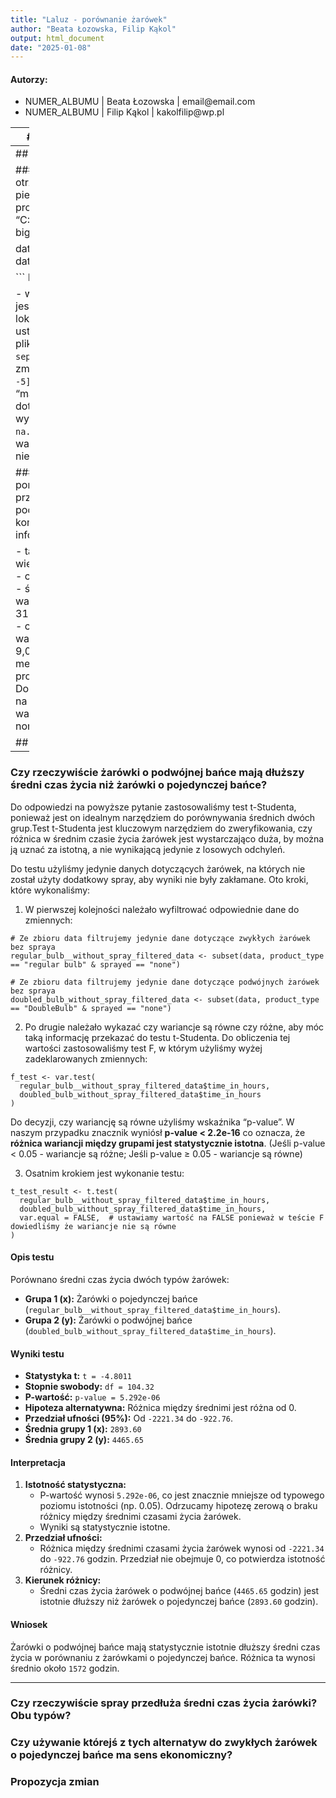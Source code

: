 ```yaml
---
title: "Laluz - porównanie żarówek"
author: "Beata Łozowska, Filip Kąkol"
output: html_document
date: "2025-01-08"
---
```

#### Autorzy:

- NUMER_ALBUMU | Beata Łozowska | email@email.com
- NUMER_ALBUMU | Filip Kąkol | kakolfilip@wp.pl

---
## Podstawowe informacje o raporcie

---
## **Dane**

#### Przygotowanie danych
Dane otrzymaliśmy w formie pliku csv. W pierwszej kolejności należało wgrać plik do projektu:
```
file_path <- "C:/Users/fifi1/OneDrive/Pulpit/Zarządzanie big data/R/Projekt/laluz.csv"

data <- read.csv(file_path, sep = ";")
data <- data[, -5]
data <- na.omit(data)

```
Krótkie wytłumaczenie:

- w zmiennej ```file_path``` przechowywana jest ścieżka do pliku na komputerze lokalnym użytkownika
- ważne jest ustawienie separatora podczas odczytu pliku na średnik korzystając z argumentu ```sep = ";"```
- dane z pliku przypisaliśmy do zmiennej ```data```.
- ```data <- data[, -5]```usuwamy nieistotną kolumnę "manufacture_plant" w której znajdują dane dotyczące fabryk w których zostały wyprodukowane żarówki
- ```data <- na.omit(data)``` usuwamy wiersze z pustymi wartościami w którejkolwiek komórce, żeby nie zaburzało wyników

#### Podstawowe informacje
Korzystając z poniższych funkcji pomocniczych przygotowaliśmy krótki wgląd do podstwowych informacji o danych (w komentarzach znajdują się detaliczne informacje o każdej funkcji)
```
dim(data) # zlicza wiersze i kolumny
colnames(data) # listuje nagłówki kolumn
summary(data) # podsumowanie głównych statystyk kolumn
unique(data$product_type) # unikalne wartości w kolumnie product_type
unique(data$sprayed) # unikalne wartości w kolumnie sprayed
```

- tabela zawiera 4 kolumny oraz 400 wierszy
- nagłówki kolumn:
  - time_in_hours - czas pracy żarówki podany w godzinach
    - średnia wartość: 3736 h
    - minimalna wartość: 1223 h
    - maksymalna wartość: 31870 h
    - mediana: 3348 h
  - price_in_PLN - cena za żarówkę w złótówkach
    - średnia wartość: 14,96 zł
    - minimalna wartość: 9,00 zł
    - maksymalna wartość: 20,10 h
    - mediana: 14,53 h
  - product_type - typ produktu
    - unikalne wartości: regular bulb, DoubleBulb, CoatItYourself
  - sprayed - czy na żarówce została położona dodatkowa warstwa ochronna
    - unikalne wartości: none oraz CoatItYourself


## **Badanie**

---

### **Czy rzeczywiście żarówki o podwójnej bańce mają dłuższy średni czas życia niż żarówki o pojedynczej bańce?**

Do odpowiedzi na powyższe pytanie zastosowaliśmy test t-Studenta, ponieważ jest on idealnym narzędziem do porównywania średnich dwóch grup.Test t-Studenta jest  kluczowym narzędziem do zweryfikowania, czy różnica w średnim czasie życia żarówek jest wystarczająco duża, by można ją uznać za istotną, a nie wynikającą jedynie z losowych odchyleń. 


Do testu użyliśmy jedynie danych dotyczących żarówek, na których nie został użyty dodatkowy spray, aby wyniki nie były zakłamane. Oto kroki, które wykonaliśmy:

1. W pierwszej kolejności należało wyfiltrować odpowiednie dane do zmiennych:

```
# Ze zbioru data filtrujemy jedynie dane dotyczące zwykłych żarówek bez spraya
regular_bulb__without_spray_filtered_data <- subset(data, product_type == "regular bulb" & sprayed == "none")

# Ze zbioru data filtrujemy jedynie dane dotyczące podwójnych żarówek bez spraya
doubled_bulb_without_spray_filtered_data <- subset(data, product_type == "DoubleBulb" & sprayed == "none")
```

2. Po drugie należało wykazać czy wariancje są równe czy różne, aby móc taką informację przekazać do testu t-Studenta. Do obliczenia tej wartości zastosowaliśmy test F, w którym użyliśmy wyżej zadeklarowanych zmiennych:

```
f_test <- var.test(
  regular_bulb__without_spray_filtered_data$time_in_hours,
  doubled_bulb_without_spray_filtered_data$time_in_hours
)
```
Do decyzji, czy wariancję są równe użyliśmy wskaźnika "p-value". W naszym przypadku znacznik wyniósł **p-value < 2.2e-16** co oznacza, że **różnica wariancji między grupami jest statystycznie istotna**. (Jeśli p-value < 0.05 - wariancje są różne; Jeśli p-value ≥ 0.05 - wariancje są równe)

3. Osatnim krokiem jest wykonanie testu:

```
t_test_result <- t.test(
  regular_bulb__without_spray_filtered_data$time_in_hours,
  doubled_bulb_without_spray_filtered_data$time_in_hours,
  var.equal = FALSE,  # ustawiamy wartość na FALSE ponieważ w teście F dowiedliśmy że wariancje nie są równe
)
```

#### Opis testu
Porównano średni czas życia dwóch typów żarówek:

- **Grupa 1 (x):** Żarówki o pojedynczej bańce (`regular_bulb__without_spray_filtered_data$time_in_hours`).
- **Grupa 2 (y):** Żarówki o podwójnej bańce (`doubled_bulb_without_spray_filtered_data$time_in_hours`).

#### Wyniki testu
- **Statystyka t:** `t = -4.8011`
- **Stopnie swobody:** `df = 104.32`
- **P-wartość:** `p-value = 5.292e-06`
- **Hipoteza alternatywna:** Różnica między średnimi jest różna od 0.
- **Przedział ufności (95%):** Od `-2221.34` do `-922.76`.
- **Średnia grupy 1 (x):** `2893.60`
- **Średnia grupy 2 (y):** `4465.65`

#### Interpretacja
1. **Istotność statystyczna:**
   - P-wartość wynosi `5.292e-06`, co jest znacznie mniejsze od typowego poziomu istotności (np. 0.05). Odrzucamy hipotezę zerową o braku różnicy między średnimi czasami życia żarówek.
   - Wyniki są statystycznie istotne.

2. **Przedział ufności:**
   - Różnica między średnimi czasami życia żarówek wynosi od `-2221.34` do `-922.76` godzin. Przedział nie obejmuje 0, co potwierdza istotność różnicy.

3. **Kierunek różnicy:**
   - Średni czas życia żarówek o podwójnej bańce (`4465.65` godzin) jest istotnie dłuższy niż żarówek o pojedynczej bańce (`2893.60` godzin).

#### Wniosek
Żarówki o podwójnej bańce mają statystycznie istotnie dłuższy średni czas życia w porównaniu z żarówkami o pojedynczej bańce. Różnica ta wynosi średnio około `1572` godzin.

---

### Czy rzeczywiście spray przedłuża średni czas życia żarówki? Obu typów?


### Czy używanie którejś z tych alternatyw do zwykłych żarówek o pojedynczej bańce ma sens ekonomiczny?


### Propozycja zmian

